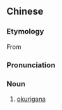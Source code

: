 ==Chinese==
{{zh-forms|type=12}}

===Etymology===
From {{etyl|ja|zh}} {{m|ja|送り仮名|tr=okurigana}}

===Pronunciation===
{{zh-pron
|m=sòngjiǎmíng
|cat=n
}}

===Noun===
{{zh-noun}}

# [[okurigana]] {{gloss|kana written after kanji}}